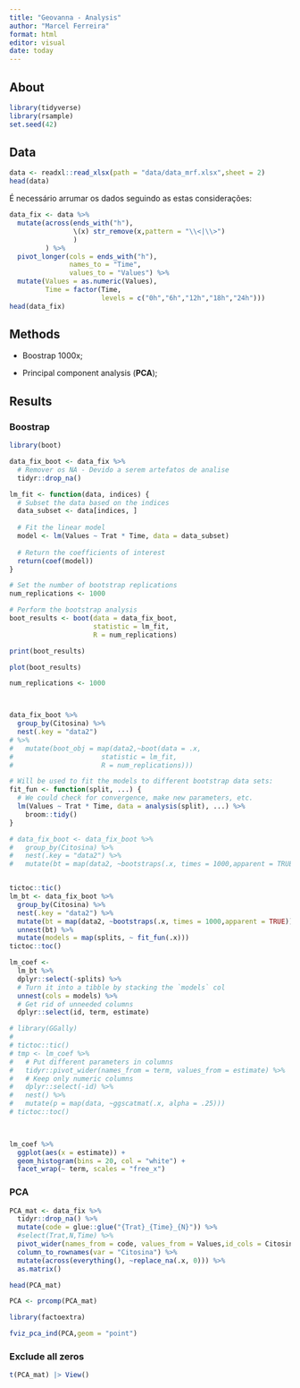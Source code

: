 ```yaml
---
title: "Geovanna - Analysis"
author: "Marcel Ferreira"
format: html
editor: visual
date: today
---
```


## About

```r
library(tidyverse)
library(rsample)
set.seed(42)
```

## Data

```r
data <- readxl::read_xlsx(path = "data/data_mrf.xlsx",sheet = 2)
head(data)
```

É necessário arrumar os dados seguindo as estas considerações:

```r
data_fix <- data %>% 
  mutate(across(ends_with("h"),
                \(x) str_remove(x,pattern = "\\<|\\>")
                )
         ) %>% 
  pivot_longer(cols = ends_with("h"),
               names_to = "Time",
               values_to = "Values") %>% 
  mutate(Values = as.numeric(Values),
         Time = factor(Time,
                       levels = c("0h","6h","12h","18h","24h")))
head(data_fix)
```

## Methods

-   Boostrap 1000x;

-   Principal component analysis (**PCA**);

## Results

### Boostrap

```r
library(boot)
```

```r
data_fix_boot <- data_fix %>%
  # Remover os NA - Devido a serem artefatos de analise
  tidyr::drop_na()
```

```r
lm_fit <- function(data, indices) {
  # Subset the data based on the indices
  data_subset <- data[indices, ]
  
  # Fit the linear model
  model <- lm(Values ~ Trat * Time, data = data_subset)
  
  # Return the coefficients of interest
  return(coef(model))
}

# Set the number of bootstrap replications
num_replications <- 1000

# Perform the bootstrap analysis
boot_results <- boot(data = data_fix_boot,
                     statistic = lm_fit,
                     R = num_replications)

print(boot_results)
```

```r
plot(boot_results)
```

```r
num_replications <- 1000



data_fix_boot %>% 
  group_by(Citosina) %>% 
  nest(.key = "data2") 
# %>% 
#   mutate(boot_obj = map(data2,~boot(data = .x,
#                      statistic = lm_fit,
#                      R = num_replications)))
```

```r
# Will be used to fit the models to different bootstrap data sets:
fit_fun <- function(split, ...) {
  # We could check for convergence, make new parameters, etc.
  lm(Values ~ Trat * Time, data = analysis(split), ...) %>%
    broom::tidy()
}

# data_fix_boot <- data_fix_boot %>% 
#   group_by(Citosina) %>% 
#   nest(.key = "data2") %>% 
#   mutate(bt = map(data2, ~bootstraps(.x, times = 1000,apparent = TRUE)))


tictoc::tic()
lm_bt <- data_fix_boot %>%
  group_by(Citosina) %>% 
  nest(.key = "data2") %>% 
  mutate(bt = map(data2, ~bootstraps(.x, times = 1000,apparent = TRUE))) %>% 
  unnest(bt) %>%
  mutate(models = map(splits, ~ fit_fun(.x)))
tictoc::toc()
```

```r
lm_coef <- 
  lm_bt %>%
  dplyr::select(-splits) %>%
  # Turn it into a tibble by stacking the `models` col
  unnest(cols = models) %>%
  # Get rid of unneeded columns
  dplyr::select(id, term, estimate)
```

```r
# library(GGally)
# 
# tictoc::tic()
# tmp <- lm_coef %>% 
#   # Put different parameters in columns
#   tidyr::pivot_wider(names_from = term, values_from = estimate) %>% 
#   # Keep only numeric columns
#   dplyr::select(-id) %>% 
#   nest() %>% 
#   mutate(p = map(data, ~ggscatmat(.x, alpha = .25)))
# tictoc::toc()

  
```

```r
lm_coef %>% 
  ggplot(aes(x = estimate)) + 
  geom_histogram(bins = 20, col = "white") + 
  facet_wrap(~ term, scales = "free_x")
```

### PCA

```r
PCA_mat <- data_fix %>% 
  tidyr::drop_na() %>% 
  mutate(code = glue::glue("{Trat}_{Time}_{N}")) %>% 
  #select(Trat,N,Time) %>% 
  pivot_wider(names_from = code, values_from = Values,id_cols = Citosina) %>% 
  column_to_rownames(var = "Citosina") %>% 
  mutate(across(everything(), ~replace_na(.x, 0))) %>% 
  as.matrix()

head(PCA_mat)
```

```r
PCA <- prcomp(PCA_mat)
```

```r
library(factoextra)
```

```r
fviz_pca_ind(PCA,geom = "point")
```

### Exclude all zeros

```r
t(PCA_mat) |> View()
```

